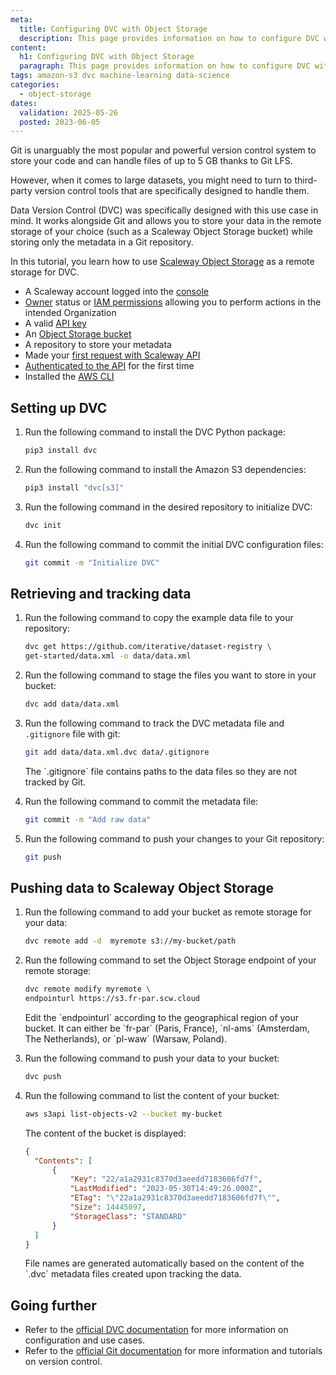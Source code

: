 ```yaml
---
meta:
  title: Configuring DVC with Object Storage
  description: This page provides information on how to configure DVC with Scaleway Object Storage.
content:
  h1: Configuring DVC with Object Storage
  paragraph: This page provides information on how to configure DVC with Scaleway Object Storage.
tags: amazon-s3 dvc machine-learning data-science
categories:
  - object-storage
dates:
  validation: 2025-05-26
  posted: 2023-06-05
---
```


Git is unarguably the most popular and powerful version control system to store your code and can handle files of up to 5 GB thanks to Git LFS.

However, when it comes to large datasets, you might need to turn to third-party version control tools that are specifically designed to handle them.

Data Version Control (DVC) was specifically designed with this use case in mind. It works alongside Git and allows you to store your data in the remote storage of your choice (such as a Scaleway Object Storage bucket) while storing only the metadata in a Git repository.

In this tutorial, you learn how to use [Scaleway Object Storage](https://www.scaleway.com/en/object-storage/) as a remote storage for DVC.

<Macro id="requirements" />

- A Scaleway account logged into the [console](https://console.scaleway.com)
- [Owner](/iam/concepts/#owner) status or [IAM permissions](/iam/concepts/#permission) allowing you to perform actions in the intended Organization
- A valid [API key](/iam/how-to/create-api-keys/)
- An [Object Storage bucket](/object-storage/how-to/create-a-bucket/)
- A repository to store your metadata
- Made your [first request with Scaleway API](https://www.scaleway.com/en/developers/api/#quickstart-first-request)
- [Authenticated to the API](https://www.scaleway.com/en/developers/api/#how-to-authenticate) for the first time
- Installed the [AWS CLI](/object-storage/api-cli/object-storage-aws-cli/)

## Setting up DVC

1. Run the following command to install the DVC Python package:
    ```bash
    pip3 install dvc
    ```

2. Run the following command to install the Amazon S3 dependencies:
    ```bash
    pip3 install "dvc[s3]"
    ```

3. Run the following command in the desired repository to initialize DVC:
    ```bash
    dvc init
    ```

4. Run the following command to commit the initial DVC configuration files:
    ```bash
    git commit -m "Initialize DVC"
    ```

## Retrieving and tracking data

1. Run the following command to copy the example data file to your repository:
    ```bash
    dvc get https://github.com/iterative/dataset-registry \
    get-started/data.xml -o data/data.xml
    ```

2. Run the following command to stage the files you want to store in your bucket:
    ```bash
    dvc add data/data.xml
    ```

3. Run the following command to track the DVC metadata file and `.gitignore` file with git:
    ```bash
    git add data/data.xml.dvc data/.gitignore
    ```

    <Message type="note">
      The `.gitignore` file contains paths to the data files so they are not tracked by Git.
    </Message>

4. Run the following command to commit the metadata file:
    ```bash
    git commit -m "Add raw data"
    ```

5. Run the following command to push your changes to your Git repository:
   ```bash
   git push
   ```

## Pushing data to Scaleway Object Storage

1. Run the following command to add your bucket as remote storage for your data:
   ```bash
   dvc remote add -d  myremote s3://my-bucket/path
   ```

2. Run the following command to set the Object Storage endpoint of your remote storage:
    ```bash
    dvc remote modify myremote \
    endpointurl https://s3.fr-par.scw.cloud
    ```

    <Message type="note">
      Edit the `endpointurl` according to the geographical region of your bucket. It can either be `fr-par` (Paris, France), `nl-ams` (Amsterdam, The Netherlands), or `pl-waw` (Warsaw, Poland).
    </Message>

3. Run the following command to push your data to your bucket:
    ```bash
    dvc push
    ```

4. Run the following command to list the content of your bucket:
    ```bash
    aws s3api list-objects-v2 --bucket my-bucket
    ```

    The content of the bucket is displayed:

    ```json
    {
      "Contents": [
          {
              "Key": "22/a1a2931c8370d3aeedd7183606fd7f",
              "LastModified": "2023-05-30T14:49:26.000Z",
              "ETag": "\"22a1a2931c8370d3aeedd7183606fd7f\"",
              "Size": 14445097,
              "StorageClass": "STANDARD"
          }
      ]
    }
    ```

    <Message type="note">
      File names are generated automatically based on the content of the `.dvc` metadata files created upon tracking the data.
    </Message>

## Going further

* Refer to the [official DVC documentation](https://dvc.org/doc) for more information on configuration and use cases.
* Refer to the [official Git documentation](https://git-scm.com/doc) for more information and tutorials on version control.